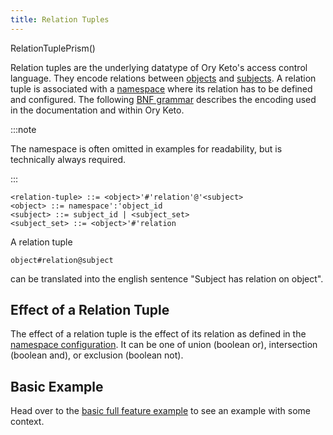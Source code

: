 ```yaml
---
title: Relation Tuples
---
```


RelationTuplePrism()

Relation tuples are the underlying datatype of Ory Keto's access control
language. They encode relations between [objects](./objects.mdx) and
[subjects](./subjects.mdx). A relation tuple is associated with a
[namespace](./namespaces.mdx) where its relation has to be defined and
configured. The following
[BNF grammar](https://en.wikipedia.org/wiki/Backus%E2%80%93Naur_form) describes
the encoding used in the documentation and within Ory Keto.

:::note

The namespace is often omitted in examples for readability, but is technically
always required.

:::

```
<relation-tuple> ::= <object>'#'relation'@'<subject>
<object> ::= namespace':'object_id
<subject> ::= subject_id | <subject_set>
<subject_set> ::= <object>'#'relation
```

A relation tuple

```keto-relation-tuples
object#relation@subject
```

can be translated into the english sentence "Subject has relation on object".

## Effect of a Relation Tuple

The effect of a relation tuple is the effect of its relation as defined in the
[namespace configuration](./namespaces.mdx). It can be one of union (boolean
or), intersection (boolean and), or exclusion (boolean not).

## Basic Example

Head over to the
[basic full feature example](../examples/olymp-file-sharing.mdx) to see an
example with some context.
